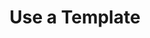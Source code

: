 ---
title: 'Use a Template'
sidebarTitle: 'Option 1 - Use a Template'
description: 'Create a new project on Appz by using a template'
---